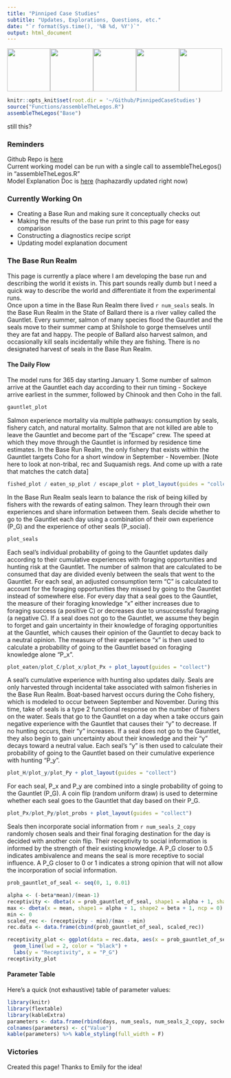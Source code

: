 ```yaml
---
title: "Pinniped Case Studies"
subtitle: "Updates, Explorations, Questions, etc."
date: "`r format(Sys.time(), '%B %d, %Y')`"
output: html_document
---
```

![](img/seal.png){width=100px}![](img/seal.png){width=100px}![](img/seal.png){width=100px}![](img/seal.png){width=100px}![](img/seal.png){width=100px}



```r
knitr::opts_knit$set(root.dir = '~/Github/PinnipedCaseStudies')
source("Functions/assembleTheLegos.R")
assembleTheLegos("Base")
```

still this?

### Reminders
Github Repo is [here](https://github.com/lizallyn/Pinniped-Case-Studies)   
Current working model can be run with a single call to assembleTheLegos() in "assembleTheLegos.R"  
Model Explanation Doc is [here](https://docs.google.com/document/d/1VYwdORJUO0BOJdU_s5iarZ0-YnNVYHJXVU9WCOc4RsY/edit#heading=h.wt3ajsmprmsq) (haphazardly updated right now)

### Currently Working On
* Creating a Base Run and making sure it conceptually checks out  
* Making the results of the base run print to this page for easy comparison  
* Constructing a diagnostics recipe script  
* Updating model explanation document  

### The Base Run Realm

This page is currently a place where I am developing the base run and describing the world it exists in. This part sounds really dumb but I need a quick way to describe the world and differentiate it from the experimental runs.  
Once upon a time in the Base Run Realm there lived `r num_seals` seals. In the Base Run Realm in the State of Ballard there is a river valley called the Gauntlet. Every summer, salmon of many species flood the Gauntlet and the seals move to their summer camp at Shilshole to gorge themselves until they are fat and happy. The people of Ballard also harvest salmon, and occasionally kill seals incidentally while they are fishing. There is no designated harvest of seals in the Base Run Realm.

#### The Daily Flow

The model runs for 365 day starting January 1. Some number of salmon arrive at the Gauntlet each day according to their run timing - Sockeye arrive earliest in the summer, followed by Chinook and then Coho in the fall. 

```r
gauntlet_plot
```

Salmon experience mortality via multiple pathways: consumption by seals, fishery catch, and natural mortality. Salmon that are not killed are able to leave the Gauntlet and become part of the "Escape" crew. The speed at which they move through the Gauntlet is informed by residence time estimates. In the Base Run Realm, the only fishery that exists within the Gauntlet targets Coho for a short window in September - November. [Note here to look at non-tribal, rec and Suquamish regs. And come up with a rate that matches the catch data] 

```r
fished_plot / eaten_sp_plot / escape_plot + plot_layout(guides = "collect")
```

In the Base Run Realm seals learn to balance the risk of being killed by fishers with the rewards of eating salmon. They learn through their own experiences and share information between them. Seals decide whether to go to the Gauntlet each day using a combination of their own experience (P_G) and the experience of other seals (P_social).  

```r
plot_seals
```

Each seal's individual probability of going to the Gauntlet updates daily according to their cumulative experiences with foraging opportunities and hunting risk at the Gauntlet. The number of salmon that are calculated to be consumed that day are divided evenly between the seals that went to the Gauntlet. For each seal, an adjusted consumption term "C" is calculated to account for the foraging opportunities they missed by going to the Gauntlet instead of somewhere else. For every day that a seal goes to the Gauntlet, the measure of their foraging knowledge "x" either increases due to foraging success (a positive C) or decreases due to unsuccessful foraging (a negative C). If a seal does not go to the Gauntlet, we assume they begin to forget and gain uncertainty in their knowledge of foraging opportunities at the Gauntlet, which causes their opinion of the Gauntlet to decay back to a neutral opinion. The measure of their experience "x" is then used to calculate a probability of going to the Gauntlet based on foraging knowledge alone "P_x".

``` r
plot_eaten/plot_C/plot_x/plot_Px + plot_layout(guides = "collect")
```

A seal's cumulative experience with hunting also updates daily. Seals are only harvested through incidental take associated with salmon fisheries in the Base Run Realm. Boat-based harvest occurs during the Coho fishery, which is modeled to occur between September and November. During this time, take of seals is a type 2 functional response on the number of fishers on the water. Seals that go to the Gauntlet on a day when a take occurs gain negative experience with the Gauntlet that causes their "y" to decrease. If no hunting occurs, their "y" increases. If a seal does not go to the Gauntlet, they also begin to gain uncertainty about their knowledge and their "y" decays toward a neutral value. Each seal's "y" is then used to calculate their probability of going to the Gauntlet based on their cumulative experience with hunting "P_y".

``` r
plot_H/plot_y/plot_Py + plot_layout(guides = "collect")
```

For each seal, P_x and P_y are combined into a single probability of going to the Gauntlet (P_G). A coin flip (random uniform draw) is used to determine whether each seal goes to the Gauntlet that day based on their P_G. 

``` r
plot_Px/plot_Py/plot_probs + plot_layout(guides = "collect")
```

Seals then incorporate social information from `r num_seals_2_copy` randomly chosen seals and their final foraging destination for the day is decided with another coin flip. Their receptivity to social information is informed by the strength of their existing knowledge. A P_G closer to 0.5 indicates ambivalence and means the seal is more receptive to social influence. A P_G closer to 0 or 1 indicates a strong opinion that will not allow the incorporation of social information. 

``` r
prob_gauntlet_of_seal <- seq(0, 1, 0.01)

alpha <- (-beta*mean)/(mean-1)
receptivity <- dbeta(x = prob_gauntlet_of_seal, shape1 = alpha + 1, shape2 = beta + 1, ncp = 0)
max <- dbeta(x = mean, shape1 = alpha + 1, shape2 = beta + 1, ncp = 0)
min <- 0
scaled_rec <- (receptivity - min)/(max - min)
rec.data <- data.frame(cbind(prob_gauntlet_of_seal, scaled_rec))

receptivity_plot <- ggplot(data = rec.data, aes(x = prob_gauntlet_of_seal, y = scaled_rec)) + 
  geom_line(lwd = 2, color = "black") +
  labs(y = "Receptivity", x = "P_G")
receptivity_plot

```



#### Parameter Table

Here's a quick (not exhaustive) table of parameter values:

```r
library(knitr)
library(flextable)
library(kableExtra)
parameters <- data.frame(rbind(days, num_seals, num_seals_2_copy, sockeye_escape_rate, chinook_escape_rate, coho_escape_rate, min_fishers, max_fishers, fishery_open, fishery_close, sockeye_fish_rate, chinook_fish_rate, coho_fish_rate, natural_mort, Cmax, alpha))
colnames(parameters) <- c("Value")
kable(parameters) %>% kable_styling(full_width = F)


```


### Victories
Created this page! Thanks to Emily for the idea!

